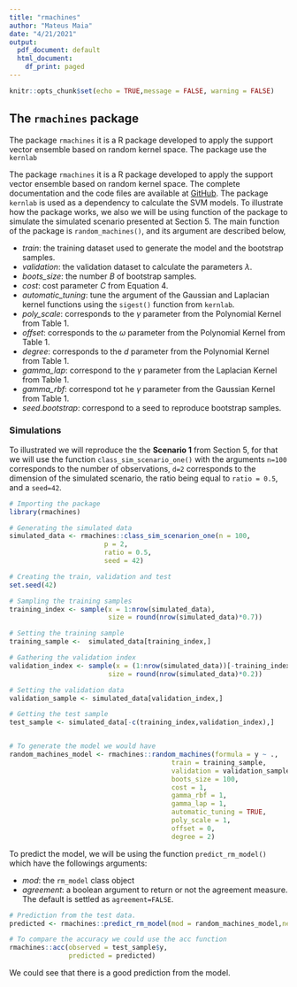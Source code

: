 ```yaml
---
title: "rmachines"
author: "Mateus Maia"
date: "4/21/2021"
output:
  pdf_document: default
  html_document:
    df_print: paged
---
```


```r
knitr::opts_chunk$set(echo = TRUE,message = FALSE, warning = FALSE)
```

## The `rmachines` package

The package `rmachines` it is a R package developed to apply the support vector ensemble based on random kernel space. The package use the `kernlab`

The package `rmachines`  it is a R package developed to apply the support vector ensemble based on random kernel space. The complete documentation and the code files are available at [GitHub](https://github.com/MateusMaiaDS/rmachines). The package `kernlab` is used as a dependency to calculate the SVM models. To illustrate how the package works, we also we will be using function of the package to simulate the simulated scenario presented at Section 5. The main function of the package is `random_machines()`, and its argument are described below,

- *train*: the training dataset used to generate the model and the bootstrap samples.
- *validation*: the validation dataset to calculate the parameters $\lambda$.
- *boots_size*: the number $B$ of bootstrap samples.
- *cost*: cost parameter $C$ from Equation 4.
- *automatic_tuning*: tune the argument of the Gaussian and Laplacian kernel functions using the `sigest()` function from `kernlab`.
- *poly_scale*: corresponds to the $\gamma$ parameter from the Polynomial Kernel from Table 1.
- *offset*: corresponds to the $\omega$ parameter from the Polynomial Kernel from Table 1.
- *degree*: corresponds to the $d$ parameter from the Polynomial Kernel from Table 1.
- *gamma_lap*: correspond to the $\gamma$ parameter from the Laplacian Kernel from Table 1.
- *gamma_rbf*: correspond tot he $\gamma$ parameter from the Gaussian Kernel from Table 1.
- *seed.bootstrap*: correspond to a seed to reproduce bootstrap samples.


### Simulations

To illustrated we will reproduce the the **Scenario 1** from Section 5, for that we will use the function `class_sim_scenario_one()` with the arguments `n=100` corresponds to the number of observations, `d=2` corresponds to the dimension of the simulated scenario, the ratio being equal to `ratio = 0.5`, and a `seed=42`.

```r
# Importing the package
library(rmachines)

# Generating the simulated data
simulated_data <- rmachines::class_sim_scenarion_one(n = 100,
                        p = 2,
                        ratio = 0.5,
                        seed = 42)

# Creating the train, validation and test
set.seed(42)

# Sampling the training samples
training_index <- sample(x = 1:nrow(simulated_data),
                         size = round(nrow(simulated_data)*0.7))

# Setting the training sample
training_sample <-  simulated_data[training_index,]

# Gathering the validation index
validation_index <- sample(x = (1:nrow(simulated_data))[-training_index],
                         size = round(nrow(simulated_data)*0.2))

# Setting the validation data
validation_sample <- simulated_data[validation_index,]

# Getting the test sample
test_sample <- simulated_data[-c(training_index,validation_index),]


# To generate the model we would have
random_machines_model <- rmachines::random_machines(formula = y ~ .,
                                         train = training_sample,
                                         validation = validation_sample,
                                         boots_size = 100, 
                                         cost = 1,
                                         gamma_rbf = 1,
                                         gamma_lap = 1,
                                         automatic_tuning = TRUE,
                                         poly_scale = 1,
                                         offset = 0,
                                         degree = 2)
```


To predict the model, we will be using the function `predict_rm_model()` which have the followings arguments:

- *mod*: the `rm_model` class object
- *agreement*: a boolean argument to return or not the agreement measure. The default is settled as `agreement=FALSE`.


```r
# Prediction from the test data.
predicted <- rmachines::predict_rm_model(mod = random_machines_model,newdata = test_sample)

# To compare the accuracy we could use the acc function
rmachines::acc(observed = test_sample$y,
               predicted = predicted)
```

We could see that there is a good prediction from the model.


